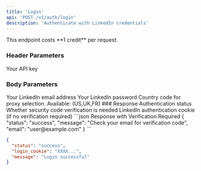 ```yaml
---
title: 'Login'
api: 'POST /v1/auth/login'
description: 'Authenticate with LinkedIn credentials'
---
```


<Note>
  This endpoint costs **1 credit** per request.
</Note>

### Header Parameters

<ParamField header="x-api-key" name="x-api-key" type="string" required>
  Your API key
</ParamField>

### Body Parameters

<ParamField body="email" name="email" type="string" required>
  Your LinkedIn email address
</ParamField>

<ParamField body="password" name="password" type="string" required>
  Your LinkedIn password
</ParamField>

<ParamField body="country" name="country" type="string" default="FR">
  Country code for proxy selection. Available: (US,UK,FR)
</ParamField>
### Response

<ResponseField name="status" type="string">
  Authentication status
</ResponseField>

<ResponseField name="requires_verification" type="boolean">
  Whether security code verification is needed
</ResponseField>

<ResponseField name="cookie" type="string">
  LinkedIn authentication cookie (if no verification required)
</ResponseField>

<ResponseExample>
```json Response with Verification Required
{
  "status": "success",
  "message": "Check your email for verification code",
  "email": "user@example.com"
}
```

```json Response without Verification
{
  "status": "success",
  "login_cookie": "XXXX...",
  "message": "Login successful"
}
```
</ResponseExample>